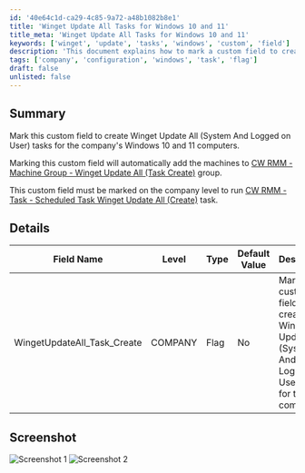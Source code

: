 ```yaml
---
id: '40e64c1d-ca29-4c85-9a72-a48b1082b8e1'
title: 'Winget Update All Tasks for Windows 10 and 11'
title_meta: 'Winget Update All Tasks for Windows 10 and 11'
keywords: ['winget', 'update', 'tasks', 'windows', 'custom', 'field']
description: 'This document explains how to mark a custom field to create Winget Update All tasks for Windows 10 and 11 computers within the company. It details the necessary configuration to automatically add machines to the designated machine group and the requirements for running scheduled tasks.'
tags: ['company', 'configuration', 'windows', 'task', 'flag']
draft: false
unlisted: false
---
```

## Summary

Mark this custom field to create Winget Update All (System And Logged on User) tasks for the company's Windows 10 and 11 computers. 

Marking this custom field will automatically add the machines to [CW RMM - Machine Group - Winget Update All (Task Create)](https://proval.itglue.com/DOC-5078775-15702935) group.

This custom field must be marked on the company level to run [CW RMM - Task - Scheduled Task Winget Update All (Create)](https://proval.itglue.com/DOC-5078775-15702931) task.

## Details

| Field Name                     | Level  | Type | Default Value | Description                                                                 | Editable |
|--------------------------------|--------|------|---------------|-----------------------------------------------------------------------------|----------|
| WingetUpdateAll_Task_Create    | COMPANY | Flag | No            | Mark this custom field to create Winget Update All (System And Logged on User) tasks for the company. | Yes      |

## Screenshot

![Screenshot 1](../../../static/img/Company---WingetUpdateAll_Task_Create/image_1.png)
![Screenshot 2](../../../static/img/Company---WingetUpdateAll_Task_Create/image_2.png)











